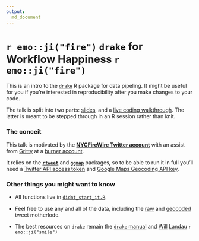 ```yaml
---
output:
  md_document
---
```


# `r emo::ji("fire")` `drake` for Workflow Happiness `r emo::ji("fire")`

This is an intro to the [`drake`](https://github.com/ropensci/drake) R package for data pipeling. It might be useful for you if you're interested in reproducibility after you make changes to your code.

<!-- <p align="center"> -->
<!--   <img src="./img/happy_drake.jpg" height="250"> -->
<!-- </p> -->

The talk is split into two parts: [slides](https://aedobbyn.github.io/nyc-fires/index.html), and a [live coding walkthrough](https://github.com/aedobbyn/nyc-fires/blob/master/live_code.md). The latter is meant to be stepped through in an R session rather than knit. 

### The conceit

This talk is motivated by the [**NYCFireWire Twitter account**](https://twitter.com/NYCFireWire) with an assist from [Gritty](https://youtu.be/FNt0anp7WK8?t=8) at a [burner account](https://twitter.com/didntstartit).

It relies on the [**`rtweet`**](https://github.com/mkearney/rtweet) and [**`ggmap`**](https://github.com/dkahle/ggmap) packages, so to be able to run it in full you'll need a [Twitter API access token](https://rtweet.info/articles/auth.html) and [Google Maps Geocoding API key](https://developers.google.com/maps/documentation/geocoding/intro#Geocoding).

### Other things you might want to know

* All functions live in [`didnt_start_it.R`](https://github.com/aedobbyn/nyc-fires/blob/master/R/didnt_start_it.R).

* Feel free to use any and all of the data, including the [raw](https://github.com/aedobbyn/nyc-fires/blob/master/data/raw/lots_o_fires.csv) and [geocoded](https://github.com/aedobbyn/nyc-fires/blob/master/data/derived/dat.csv) tweet motherlode.

* The best resources on `drake` remain the [`drake` manual](https://ropenscilabs.github.io/drake-manual/) and [Will](https://twitter.com/wmlandau) [Landau](https://github.com/wlandau) `r emo::ji("smile")`

